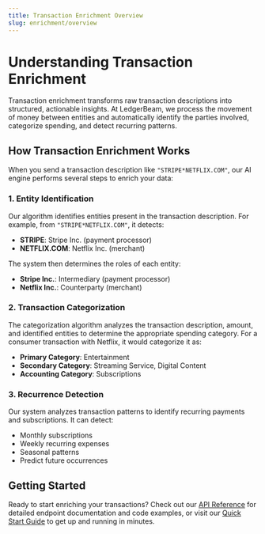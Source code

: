 ```yaml
---
title: Transaction Enrichment Overview
slug: enrichment/overview
---
```


# Understanding Transaction Enrichment

Transaction enrichment transforms raw transaction descriptions into structured, actionable insights. At LedgerBeam, we process the movement of money between entities and automatically identify the parties involved, categorize spending, and detect recurring patterns.

## How Transaction Enrichment Works

When you send a transaction description like `"STRIPE*NETFLIX.COM"`, our AI engine performs several steps to enrich your data:

### 1. Entity Identification
Our algorithm identifies entities present in the transaction description. For example, from `"STRIPE*NETFLIX.COM"`, it detects:
- **STRIPE**: Stripe Inc. (payment processor)
- **NETFLIX.COM**: Netflix Inc. (merchant)

The system then determines the roles of each entity:
- **Stripe Inc.**: Intermediary (payment processor)
- **Netflix Inc.**: Counterparty (merchant)

### 2. Transaction Categorization
The categorization algorithm analyzes the transaction description, amount, and identified entities to determine the appropriate spending category. For a consumer transaction with Netflix, it would categorize it as:
- **Primary Category**: Entertainment
- **Secondary Category**: Streaming Service, Digital Content
- **Accounting Category**: Subscriptions

### 3. Recurrence Detection
Our system analyzes transaction patterns to identify recurring payments and subscriptions. It can detect:
- Monthly subscriptions
- Weekly recurring expenses
- Seasonal patterns
- Predict future occurrences

## Getting Started

Ready to start enriching your transactions? Check out our [API Reference](./api) for detailed endpoint documentation and code examples, or visit our [Quick Start Guide](./quickstart) to get up and running in minutes. 